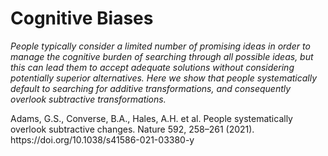 # Cognitive Biases

*People typically consider a limited number of promising ideas in order to manage the cognitive burden of searching through all possible ideas, but this can lead them to accept adequate solutions without considering potentially superior alternatives. Here we show that people systematically default to searching for additive transformations, and consequently overlook subtractive transformations.*

Adams, G.S., Converse, B.A., Hales, A.H. et al. People systematically overlook subtractive changes. Nature 592, 258–261 (2021). https://doi.org/10.1038/s41586-021-03380-y

